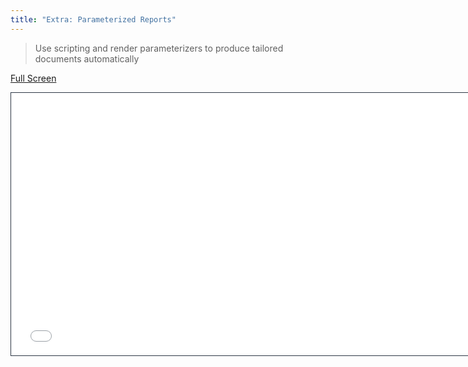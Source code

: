 ```yaml
---
title: "Extra: Parameterized Reports"
---
```


> Use scripting and render parameterizers to produce tailored documents automatically

[Full Screen](slides.qmd)

```{=html}
<iframe class="slide-deck" src="slides.html" height="420" width="750" style="border: 1px solid #2e3846;"></iframe>
```


